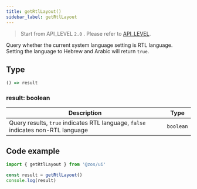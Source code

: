 ```yaml
---
title: getRtlLayout()
sidebar_label: getRtlLayout
---
```


> Start from API_LEVEL `2.0` . Please refer to [API_LEVEL](../../../../guides/framework/device/compatibility.md).

Query whether the current system language setting is RTL language. Setting the language to Hebrew and Arabic will return `true`.

## Type

```ts
() => result
```

### result: boolean

| Description                                                                      | Type      |
| -------------------------------------------------------------------------------- | --------- |
| Query results, `true` indicates RTL language, `false` indicates non-RTL language | `boolean` |

## Code example

```js
import { getRtlLayout } from '@zos/ui'

const result = getRtlLayout()
console.log(result)
```

